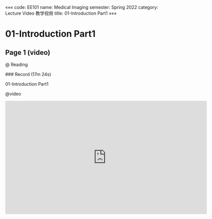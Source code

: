 «««
code: EE101
name: Medical Imaging
semester: Spring 2022
category: Lecture Video 教学视频
title: 01-Introduction Part1
»»»

# 01-Introduction Part1

## Page 1 (video)

@ Reading

<div class="markdown-body">
### Record (17m 24s)

01-Introduction Part1
</div>

@video

<iframe src="https://sbbrisk.com/e/d2gqxuwgd1fk.html" frameborder=0 marginwidth=0 marginheight=0 scrolling=no width=640 height=360 allowfullscreen></iframe>
